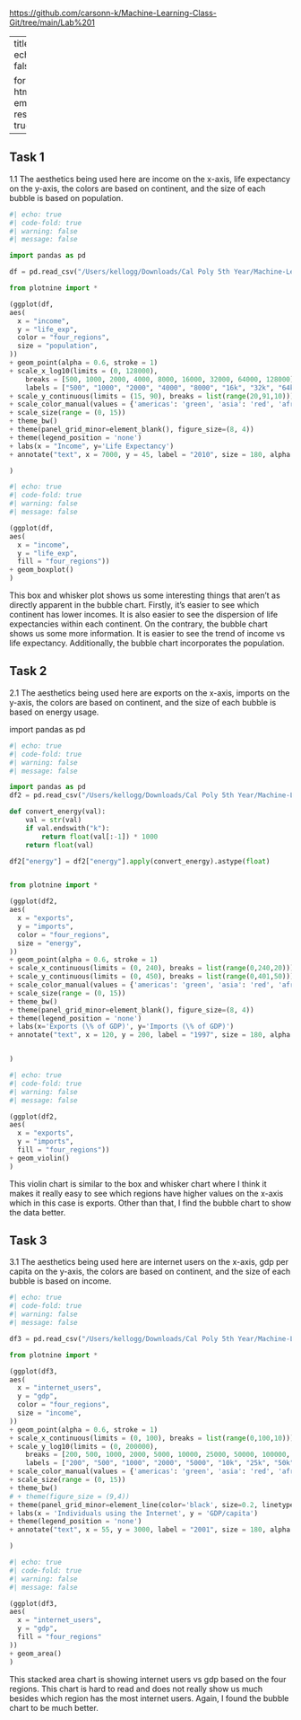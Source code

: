 <https://github.com/carsonn-k/Machine-Learning-Class-Git/tree/main/Lab%201>

---
title: Lab 1
echo: false

format:
  html:
    embed-resources: true
---

## Task 1
1.1 
The aesthetics being used here are income on the x-axis, life expectancy on the y-axis, the colors are based on continent, and the size of each bubble is based on population.  

```python

#| echo: true
#| code-fold: true
#| warning: false
#| message: false

import pandas as pd

df = pd.read_csv("/Users/kellogg/Downloads/Cal Poly 5th Year/Machine-Learning-Class-Git/Lab 1/Data/q1data.csv")

from plotnine import *

(ggplot(df,
aes(
  x = "income",
  y = "life_exp",
  color = "four_regions",
  size = "population",
))
+ geom_point(alpha = 0.6, stroke = 1)
+ scale_x_log10(limits = (0, 128000),
    breaks = [500, 1000, 2000, 4000, 8000, 16000, 32000, 64000, 128000],
    labels = ["500", "1000", "2000", "4000", "8000", "16k", "32k", "64k", "12k"])
+ scale_y_continuous(limits = (15, 90), breaks = list(range(20,91,10)))
+ scale_color_manual(values = {'americas': 'green', 'asia': 'red', 'africa': 'deepskyblue', 'europe': 'gold'})
+ scale_size(range = (0, 15))
+ theme_bw()
+ theme(panel_grid_minor=element_blank(), figure_size=(8, 4))
+ theme(legend_position = 'none')
+ labs(x = "Income", y='Life Expectancy')
+ annotate("text", x = 7000, y = 45, label = "2010", size = 180, alpha = 0.1, ha = "center", va = "center")

)
```

```python
#| echo: true
#| code-fold: true
#| warning: false
#| message: false

(ggplot(df,
aes(
  x = "income",
  y = "life_exp",
  fill = "four_regions"))
+ geom_boxplot()
)
```

This box and whisker plot shows us some interesting things that aren't as directly apparent in the bubble chart. Firstly, it's easier to see which continent has lower incomes. It is also easier to see the dispersion of life expectancies within each continent. On the contrary, the bubble chart shows us some more information. It is easier to see the trend of income vs life expectancy. Additionally, the bubble chart incorporates the population. 

## Task 2
2.1 
The aesthetics being used here are exports on the x-axis, imports on the y-axis, the colors are based on continent, and the size of each bubble is based on energy usage.


import pandas as pd

```python
#| echo: true
#| code-fold: true
#| warning: false
#| message: false

import pandas as pd
df2 = pd.read_csv("/Users/kellogg/Downloads/Cal Poly 5th Year/Machine-Learning-Class-Git/Lab 1/Data/q2data.csv")

def convert_energy(val):
    val = str(val)
    if val.endswith("k"):
        return float(val[:-1]) * 1000
    return float(val)

df2["energy"] = df2["energy"].apply(convert_energy).astype(float)


from plotnine import *

(ggplot(df2,
aes(
  x = "exports",
  y = "imports",
  color = "four_regions",
  size = "energy",
))
+ geom_point(alpha = 0.6, stroke = 1)
+ scale_x_continuous(limits = (0, 240), breaks = list(range(0,240,20)))
+ scale_y_continuous(limits = (0, 450), breaks = list(range(0,401,50)))
+ scale_color_manual(values = {'americas': 'green', 'asia': 'red', 'africa': 'deepskyblue', 'europe': 'gold'})
+ scale_size(range = (0, 15))
+ theme_bw()
+ theme(panel_grid_minor=element_blank(), figure_size=(8, 4))
+ theme(legend_position = 'none')
+ labs(x='Exports (\% of GDP)', y='Imports (\% of GDP)')
+ annotate("text", x = 120, y = 200, label = "1997", size = 180, alpha = 0.1, ha = "center", va = "center")


)
```

```python
#| echo: true
#| code-fold: true
#| warning: false
#| message: false

(ggplot(df2,
aes(
  x = "exports",
  y = "imports",
  fill = "four_regions"))
+ geom_violin()
)
```

This violin chart is similar to the box and whisker chart where I think it makes it really easy to see which regions have higher values on the x-axis which in this case is exports. Other than that, I find the bubble chart to show the data better. 

## Task 3
3.1 
The aesthetics being used here are internet users on the x-axis, gdp per capita on the y-axis, the colors are based on continent, and the size of each bubble is based on income.

```python
#| echo: true
#| code-fold: true
#| warning: false
#| message: false

df3 = pd.read_csv("/Users/kellogg/Downloads/Cal Poly 5th Year/Machine-Learning-Class-Git/Lab 1/Data/q3data.csv")

from plotnine import *

(ggplot(df3,
aes(
  x = "internet_users",
  y = "gdp",
  color = "four_regions",
  size = "income",
))
+ geom_point(alpha = 0.6, stroke = 1)
+ scale_x_continuous(limits = (0, 100), breaks = list(range(0,100,10)))
+ scale_y_log10(limits = (0, 200000),
    breaks = [200, 500, 1000, 2000, 5000, 10000, 25000, 50000, 100000, 200000],
    labels = ["200", "500", "1000", "2000", "5000", "10k", "25k", "50k", "100k", ""])
+ scale_color_manual(values = {'americas': 'green', 'asia': 'red', 'africa': 'deepskyblue', 'europe': 'gold'})
+ scale_size(range = (0, 15))
+ theme_bw()
# + theme(figure_size = (9,4))
+ theme(panel_grid_minor=element_line(color='black', size=0.2, linetype='dotted'), figure_size=(8, 4))
+ labs(x = 'Individuals using the Internet', y = 'GDP/capita')
+ theme(legend_position = 'none')
+ annotate("text", x = 55, y = 3000, label = "2001", size = 180, alpha = 0.1, ha = "center", va = "center")

)

```

```python
#| echo: true
#| code-fold: true
#| warning: false
#| message: false

(ggplot(df3,
aes(
  x = "internet_users",
  y = "gdp",
  fill = "four_regions"
))
+ geom_area()
)
```

This stacked area chart is showing internet users vs gdp based on the four regions. This chart is hard to read and does not really show us much besides which region has the most internet users. Again, I found the bubble chart to be much better.
